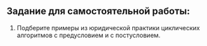 ## Задание для самостоятельной работы:

1. Подберите примеры из юридической практики циклических алгоритмов с предусловием и с постусловием.
